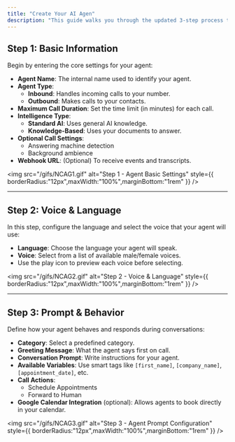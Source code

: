 ```yaml
---
title: "Create Your AI Agen"
description: "This guide walks you through the updated 3-step process to create an AI agent in Callin.io."
---
```


## Step 1: Basic Information

Begin by entering the core settings for your agent:

- **Agent Name**: The internal name used to identify your agent.
- **Agent Type**:
  - **Inbound**: Handles incoming calls to your number.
  - **Outbound**: Makes calls to your contacts.
- **Maximum Call Duration**: Set the time limit (in minutes) for each call.
- **Intelligence Type**:
  - **Standard AI**: Uses general AI knowledge.
  - **Knowledge-Based**: Uses your documents to answer.
- **Optional Call Settings**:
  - Answering machine detection
  - Background ambience
- **Webhook URL**: (Optional) To receive events and transcripts.

<img
  src="/gifs/NCAG1.gif"
  alt="Step 1 - Agent Basic Settings"
  style={{ borderRadius:"12px",maxWidth:"100%",marginBottom:"1rem" }}
/>

---

## Step 2: Voice & Language

In this step, configure the language and select the voice that your agent will use:

- **Language**: Choose the language your agent will speak.
- **Voice**: Select from a list of available male/female voices.
- Use the play icon to preview each voice before selecting.

<img
  src="/gifs/NCAG2.gif"
  alt="Step 2 - Voice & Language"
  style={{ borderRadius:"12px",maxWidth:"100%",marginBottom:"1rem" }}
/>

---

## Step 3: Prompt & Behavior

Define how your agent behaves and responds during conversations:

- **Category**: Select a predefined category.
- **Greeting Message**: What the agent says first on call.
- **Conversation Prompt**: Write instructions for your agent.
- **Available Variables**: Use smart tags like `[first_name]`, `[company_name]`, `[appointment_date]`, etc.
- **Call Actions**:
  - Schedule Appointments
  - Forward to Human
- **Google Calendar Integration** (optional): Allows agents to book directly in your calendar.

<img
  src="/gifs/NCAG3.gif"
  alt="Step 3 - Agent Prompt Configuration"
  style={{ borderRadius:"12px",maxWidth:"100%",marginBottom:"1rem" }}
/>